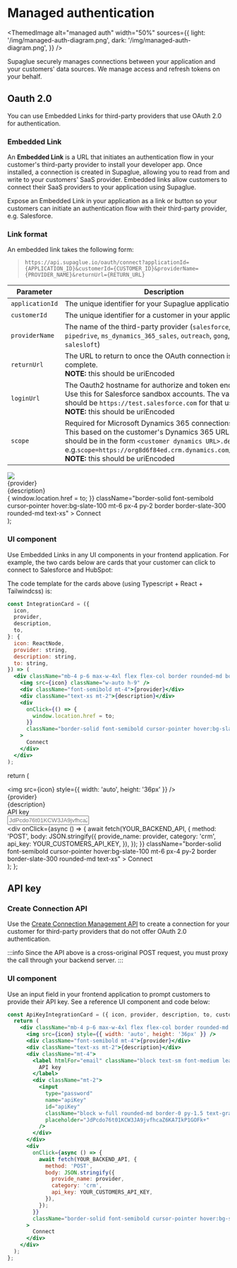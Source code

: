 
# Managed authentication

<ThemedImage
  alt="managed auth"
  width="50%"
  sources={{
    light: '/img/managed-auth-diagram.png',
    dark: '/img/managed-auth-diagram.png',
  }}
/>

Supaglue securely manages connections between your application and your customers' data sources. We manage access and refresh tokens on your behalf.

## Oauth 2.0

You can use Embedded Links for third-party providers that use OAuth 2.0 for authentication.

### Embedded Link

An **Embedded Link** is a URL that initiates an authentication flow in your customer's third-party provider to install your developer app. Once installed, a connection is created in Supaglue, allowing you to read from and write to your customers' SaaS provider. Embedded links allow customers to connect their SaaS providers to your application using Supaglue.

Expose an Embedded Link in your application as a link or button so your customers can initiate an authentication flow with their third-party provider, e.g. Salesforce.

### Link format

An embedded link takes the following form:

<Tabs>

<TabItem value="supaglue-cloud" label="Supaglue Cloud" default>

> `https://api.supaglue.io/oauth/connect?applicationId={APPLICATION_ID}&customerId={CUSTOMER_ID}&providerName={PROVIDER_NAME}&returnUrl={RETURN_URL}`

</TabItem>

</Tabs>

| Parameter       | Description                                                                                                                                                                                                                                                            | Required |
| --------------- | ---------------------------------------------------------------------------------------------------------------------------------------------------------------------------------------------------------------------------------------------------------------------- | -------- |
| `applicationId` | The unique identifier for your Supaglue application                                                                                                                                                                                                                    | Yes      |
| `customerId`    | The unique identifier for a customer in your application                                                                                                                                                                                                               | Yes      |
| `providerName`  | The name of the third-party provider (`salesforce`, `hubspot`, `pipedrive`, `ms_dynamics_365_sales`, `outreach`, `gong`, `apollo`, `salesloft`)                                                                                                                        | Yes      |
| `returnUrl`     | The URL to return to once the OAuth connection is complete.<br/> <b>NOTE:</b> this should be uriEncoded                                                                                                                                                                | Yes      |
| `loginUrl`      | The Oauth2 hostname for authorize and token endpoints.<br/> Use this for Salesforce sandbox accounts. The value should be `https://test.salesforce.com` for that use case.<br/> <b>NOTE:</b> this should be uriEncoded                                                 | No       |
| `scope`         | Required for Microsoft Dynamics 365 connections.<br/> This based on the customer's Dynamics 365 URL and should be in the form `<customer dynamics URL>.default` e.g.`scope=https://org8d6f84ed.crm.dynamics.com/.default`.<br/> <b>NOTE:</b> this should be uriEncoded | No       |

  <div className="mb-4 p-6 max-w-4xl flex flex-col border rounded-md border-slate-200 border-solid items-start">
    <img src={icon} style={{ width: 'auto', height: '36px' }} />
    <div className="font-semibold mt-4">{provider}</div>
    <div className="text-xs mt-2">{description}</div>
    <div
      onClick={() => {
        window.location.href = to;
      }}
      className="border-solid font-semibold cursor-pointer hover:bg-slate-100 mt-6 px-4 py-2 border border-slate-300 rounded-md text-xs"
    >
      Connect
    </div>
  </div>
);

### UI component

Use Embedded Links in any UI components in your frontend application. For example, the two cards below are cards that your customer can click to connect to Salesforce and HubSpot:

<div className="grid grid-cols-2 gap-4">

<IntegrationCard
  icon="/img/salesforce.svg"
  provider="Salesforce"
  description="Sync your leads in and out of Salesforce"
  to="http://localhost:8080/oauth/connect?applicationId=a4398523-03a2-42dd-9681-c91e3e2efaf4&customerId=external-customer-salesforce&providerName=salesforce&returnUrl=https%3A%2F%2Fdocs.supaglue.com%2Fquickstart%233-query-the-supaglue-unified-api"
/>

<IntegrationCard
  icon="/img/hubspot.svg"
  provider="Hubspot"
  description="Sync your leads in and out of HubSpot"
  to="http://localhost:8080/oauth/connect?applicationId=a4398523-03a2-42dd-9681-c91e3e2efaf4&customerId=external-customer-hubspot&providerName=hubspot&returnUrl=https%3A%2F%2Fdocs.supaglue.com%2Fquickstart%233-query-the-supaglue-unified-api"
/>
</div>

The code template for the cards above (using Typescript + React + Tailwindcss) is:

```jsx
const IntegrationCard = ({
  icon,
  provider,
  description,
  to,
}: {
  icon: ReactNode,
  provider: string,
  description: string,
  to: string,
}) => (
  <div className="mb-4 p-6 max-w-4xl flex flex-col border rounded-md border-slate-200 border-solid items-start">
    <img src={icon} className="w-auto h-9" />
    <div className="font-semibold mt-4">{provider}</div>
    <div className="text-xs mt-2">{description}</div>
    <div
      onClick={() => {
        window.location.href = to;
      }}
      className="border-solid font-semibold cursor-pointer hover:bg-slate-100 mt-6 px-4 py-2 border border-slate-300 rounded-md text-xs"
    >
      Connect
    </div>
  </div>
);
```

  return (
    <div className="mb-4 p-6 max-w-4xl flex flex-col border rounded-md border-slate-200 border-solid items-start">
      <img src={icon} style={{ width: 'auto', height: '36px' }} />
      <div className="font-semibold mt-4">{provider}</div>
      <div className="text-xs mt-2">{description}</div>
      <div className="mt-4">
        <label htmlFor="email" className="block text-sm font-medium leading-6 text-gray-900">
          API key
        </label>
        <div className="mt-2">
          <input
            type="password"
            name="apiKey"
            id="apiKey"
            className="block w-full rounded-md border-0 py-1.5 text-gray-900 shadow-sm ring-1 ring-inset ring-gray-300 placeholder:text-gray-400 focus:ring-2 focus:ring-inset focus:ring-indigo-600 sm:text-sm sm:leading-6"
            placeholder="JdPcdo76t01KCW3JA9jvfhcaZ6KA7IkP1GOFk+"
          />
        </div>
      </div>
      <div
        onClick={async () => {
          await fetch(YOUR_BACKEND_API, {
            method: 'POST',
            body: JSON.stringify({
              provide_name: provider,
              category: 'crm',
              api_key: YOUR_CUSTOMERS_API_KEY,
            }),
          });
        }}
        className="border-solid font-semibold cursor-pointer hover:bg-slate-100 mt-6 px-4 py-2 border border-slate-300 rounded-md text-xs"
      >
        Connect
      </div>
    </div>
  );
};

## API key

### Create Connection API

Use the [Create Connection Management API](../api/v2/mgmt/create-connection) to create a connection for your customer for third-party providers that do not offer OAuth 2.0 authentication.

:::info
Since the API above is a cross-original POST request, you must proxy the call through your backend server.
:::

### UI component

Use an input field in your frontend application to prompt customers to provide their API key. See a reference UI component and code below:

<div className="grid grid-cols-3 gap-4">

<ApiKeyIntegrationCard
  icon="/img/salesforce.svg"
  provider="Salesforce"
  description="Sync your leads in and out of Salesforce"
  customerId="1"
  to="http://localhost:8080/oauth/connect?applicationId=a4398523-03a2-42dd-9681-c91e3e2efaf4&customerId=external-customer-salesforce&providerName=salesforce&returnUrl=https%3A%2F%2Fdocs.supaglue.com%2Fquickstart%233-query-the-supaglue-unified-api"
/>

</div>

```jsx
const ApiKeyIntegrationCard = ({ icon, provider, description, to, customerId }) => {
  return (
    <div className="mb-4 p-6 max-w-4xl flex flex-col border rounded-md border-slate-200 border-solid items-start">
      <img src={icon} style={{ width: 'auto', height: '36px' }} />
      <div className="font-semibold mt-4">{provider}</div>
      <div className="text-xs mt-2">{description}</div>
      <div className="mt-4">
        <label htmlFor="email" className="block text-sm font-medium leading-6 text-gray-900">
          API key
        </label>
        <div className="mt-2">
          <input
            type="password"
            name="apiKey"
            id="apiKey"
            className="block w-full rounded-md border-0 py-1.5 text-gray-900 shadow-sm ring-1 ring-inset ring-gray-300 placeholder:text-gray-400 focus:ring-2 focus:ring-inset focus:ring-indigo-600 sm:text-sm sm:leading-6"
            placeholder="JdPcdo76t01KCW3JA9jvfhcaZ6KA7IkP1GOFk+"
          />
        </div>
      </div>
      <div
        onClick={async () => {
          await fetch(YOUR_BACKEND_API, {
            method: 'POST',
            body: JSON.stringify({
              provide_name: provider,
              category: 'crm',
              api_key: YOUR_CUSTOMERS_API_KEY,
            }),
          });
        }}
        className="border-solid font-semibold cursor-pointer hover:bg-slate-100 mt-6 px-4 py-2 border border-slate-300 rounded-md text-xs"
      >
        Connect
      </div>
    </div>
  );
};
```

